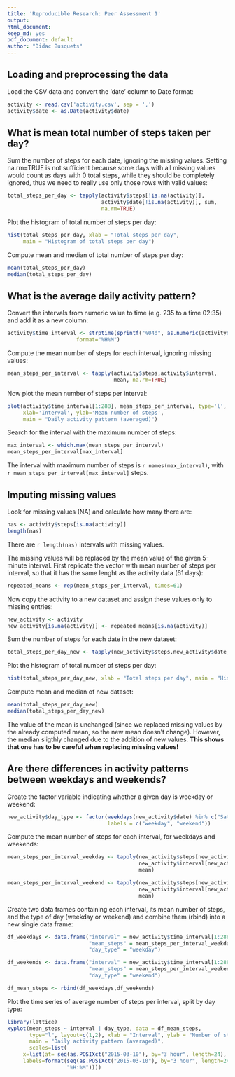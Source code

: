 ```yaml
---
title: 'Reproducible Research: Peer Assessment 1'
output:
html_document:
keep_md: yes
pdf_document: default
author: "Didac Busquets"
---
```



## Loading and preprocessing the data

Load the CSV data and convert the 'date' column to Date format:

```r
activity <- read.csv('activity.csv', sep = ',')
activity$date <- as.Date(activity$date)
```

## What is mean total number of steps taken per day?

Sum the number of steps for each date, ignoring the missing values. Setting na.rm=TRUE is not sufficient because some days with all missing values would count as days with 0 total steps, while they should be completely ignored, thus we need to really use only those rows with valid values:

```r
total_steps_per_day <- tapply(activity$steps[!is.na(activity)],
                              activity$date[!is.na(activity)], sum, 
                              na.rm=TRUE)
```

Plot the histogram of total number of steps per day:
```r
hist(total_steps_per_day, xlab = "Total steps per day", 
     main = "Histogram of total steps per day")
```

Compute mean and median of total number of steps per day:

```r
mean(total_steps_per_day)
median(total_steps_per_day)
```

## What is the average daily activity pattern?

Convert the intervals from numeric value to time (e.g. 235 to a time 02:35) and add it as a new column:

```r
activity$time_interval <- strptime(sprintf("%04d", as.numeric(activity$interval)), 
                      format="%H%M")
```

Compute the mean number of steps for each interval, ignoring missing values:

```r
mean_steps_per_interval <- tapply(activity$steps,activity$interval, 
                                  mean, na.rm=TRUE)
```

Now plot the mean number of steps per interval:

```r
plot(activity$time_interval[1:288], mean_steps_per_interval, type='l', 
     xlab='Interval', ylab='Mean number of steps', 
     main = "Daily activity pattern (averaged)")
```

Search for the interval with the maximum number of steps:

```r
max_interval <- which.max(mean_steps_per_interval)
mean_steps_per_interval[max_interval]
```

The interval with maximum number of steps is `r names(max_interval)`, with `r mean_steps_per_interval[max_interval]` steps.


## Imputing missing values

Look for missing values (NA) and calculate how many there are:

```r
nas <- activity$steps[is.na(activity)]
length(nas)
```

There are `r length(nas)` intervals with missing values.

The missing values will be replaced by the mean value of the given 5-minute interval. First replicate the vector with mean number of steps per interval, so that it has the same lenght as the activity data (61 days):

```r
repeated_means <- rep(mean_steps_per_interval, times=61)
```

Now copy the activity to a new dataset and assign these values only to missing entries:

```r
new_activity <- activity
new_activity[is.na(activity)] <- repeated_means[is.na(activity)]
```

Sum the number of steps for each date in the new dataset:

```r
total_steps_per_day_new <- tapply(new_activity$steps,new_activity$date, sum)
```

Plot the histogram of total number of steps per day:
```r
hist(total_steps_per_day_new, xlab = "Total steps per day", main = "Histogram of total steps per day")
```

Compute mean and median of new dataset:

```r
mean(total_steps_per_day_new)
median(total_steps_per_day_new)
```

The value of the mean is unchanged (since we replaced missing values by the already computed mean, so the new mean doesn't change). However, the median sligthly changed due to the addition of new values. **This shows that one has to be careful when replacing missing values!** 

## Are there differences in activity patterns between weekdays and weekends?

Create the factor variable indicating whether a given day is weekday or weekend:

```r
new_activity$day_type <- factor(weekdays(new_activity$date) %in% c("Saturday","Sunday"),
                                labels = c("weekday", "weekend"))
```

Compute the mean number of steps for each interval, for weekdays and weekends:

```r
mean_steps_per_interval_weekday <- tapply(new_activity$steps[new_activity$day_type=='weekday'],
                                          new_activity$interval[new_activity$day_type=='weekday'],
                                          mean)

mean_steps_per_interval_weekend <- tapply(new_activity$steps[new_activity$day_type=='weekend'],
                                          new_activity$interval[new_activity$day_type=='weekend'], 
                                          mean)
```

Create two data frames containing each interval, its mean number of steps, and the type of day (weekday or weekend) and combine them (rbind) into a new single data frame:

```r
df_weekdays <- data.frame("interval" = new_activity$time_interval[1:288], 
                          "mean_steps" = mean_steps_per_interval_weekday, 
                          "day_type" = "weekday")

df_weekends <- data.frame("interval" = new_activity$time_interval[1:288],
                          "mean_steps" = mean_steps_per_interval_weekend, 
                          "day_type" = "weekend")

df_mean_steps <- rbind(df_weekdays,df_weekends)
```

Plot the time series of average number of steps per interval, split by day type:

```r
library(lattice)
xyplot(mean_steps ~ interval | day_type, data = df_mean_steps, 
       type="l", layout=c(1,2), xlab = "Interval", ylab = "Number of steps",
       main = "Daily activity pattern (averaged)",
       scales=list(
     x=list(at= seq(as.POSIXct("2015-03-10"), by="3 hour", length=24), 
     labels=format(seq(as.POSIXct("2015-03-10"), by="3 hour", length=24),
                   "%H:%M"))))
```